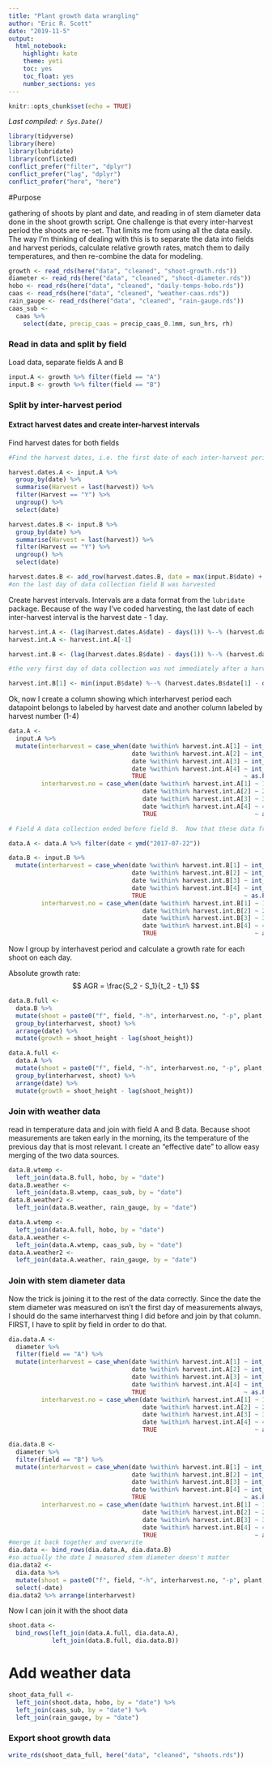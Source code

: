 ```yaml
---
title: "Plant growth data wrangling"
author: "Eric R. Scott"
date: "2019-11-5"
output: 
  html_notebook: 
    highlight: kate
    theme: yeti
    toc: yes
    toc_float: yes
    number_sections: yes
---
```


```r
knitr::opts_chunk$set(echo = TRUE)
```

*Last compiled: `r Sys.Date()`*

```r
library(tidyverse)
library(here)
library(lubridate)
library(conflicted)
conflict_prefer("filter", "dplyr")
conflict_prefer("lag", "dplyr")
conflict_prefer("here", "here")
```

#Purpose

gathering of shoots by plant and date, and reading in of stem diameter data done in the shoot growth script. One challenge is that every inter-harvest period the shoots are re-set.  That limits me from using all the data easily.  The way I'm thinking of dealing with this is to separate the data into fields and harvest periods, calculate relative growth rates, match them to daily temperatures, and then re-combine the data for modeling.

```r
growth <- read_rds(here("data", "cleaned", "shoot-growth.rds"))
diameter <- read_rds(here("data", "cleaned", "shoot-diameter.rds"))
hobo <- read_rds(here("data", "cleaned", "daily-temps-hobo.rds"))
caas <- read_rds(here("data", "cleaned", "weather-caas.rds"))
rain_gauge <- read_rds(here("data", "cleaned", "rain-gauge.rds"))
caas_sub <-
  caas %>% 
    select(date, precip_caas = precip_caas_0.1mm, sun_hrs, rh)
```

### Read in data and split by field
Load data, separate fields A and B
```r
input.A <- growth %>% filter(field == "A")
input.B <- growth %>% filter(field == "B")
```

### Split by inter-harvest period

#### Extract harvest dates and create inter-harvest intervals
Find harvest dates for both fields
```r
#Find the harvest dates, i.e. the first date of each inter-harvest period.

harvest.dates.A <- input.A %>% 
  group_by(date) %>% 
  summarise(Harvest = last(harvest)) %>% 
  filter(Harvest == "Y") %>% 
  ungroup() %>% 
  select(date)

harvest.dates.B <- input.B %>% 
  group_by(date) %>% 
  summarise(Harvest = last(harvest)) %>% 
  filter(Harvest == "Y") %>% 
  ungroup() %>% 
  select(date)

harvest.dates.B <- add_row(harvest.dates.B, date = max(input.B$date) + days(1))
#on the last day of data collection field B was harvested
```

Create harvest intervals.  Intervals are a data format from the `lubridate` package.  Because of the way I've coded harvesting, the last date of each inter-harvest interval is the harvest date - 1 day.
```r
harvest.int.A <- (lag(harvest.dates.A$date) - days(1)) %--% (harvest.dates.A$date - days(1))
harvest.int.A <- harvest.int.A[-1]

harvest.int.B <- (lag(harvest.dates.B$date) - days(1)) %--% (harvest.dates.B$date - days(1))

#the very first day of data collection was not immediately after a harvest.  Add that interval manually.

harvest.int.B[1] <- min(input.B$date) %--% (harvest.dates.B$date[1] - days(1))
```

Ok, now I create a column showing which interharvest period each datapoint belongs to labeled by harvest date and another column labeled by harvest number (1-4)
```r
data.A <-
  input.A %>%
  mutate(interharvest = case_when(date %within% harvest.int.A[1] ~ int_end(harvest.int.A[1]),
                                  date %within% harvest.int.A[2] ~ int_end(harvest.int.A[2]),
                                  date %within% harvest.int.A[3] ~ int_end(harvest.int.A[3]),
                                  date %within% harvest.int.A[4] ~ int_end(harvest.int.A[4]),
                                  TRUE                           ~ as.POSIXct(NA)),
         interharvest.no = case_when(date %within% harvest.int.A[1] ~ 1,
                                     date %within% harvest.int.A[2] ~ 2,
                                     date %within% harvest.int.A[3] ~ 3,
                                     date %within% harvest.int.A[4] ~ 4,
                                     TRUE                           ~ as.numeric(NA)) %>% as.factor())

# Field A data collection ended before field B.  Now that these data frames are split, data.A has a bunch of NAs.  I'll get rid of them, although I'll need to remember this when re-joining the data.

data.A <- data.A %>% filter(date < ymd("2017-07-22"))

data.B <- input.B %>%
  mutate(interharvest = case_when(date %within% harvest.int.B[1] ~ int_end(harvest.int.B[1]),
                                  date %within% harvest.int.B[2] ~ int_end(harvest.int.B[2]),
                                  date %within% harvest.int.B[3] ~ int_end(harvest.int.B[3]),
                                  date %within% harvest.int.B[4] ~ int_end(harvest.int.B[4]),
                                  TRUE                           ~ as.POSIXct(NA)),
         interharvest.no = case_when(date %within% harvest.int.B[1] ~ 1,
                                     date %within% harvest.int.B[2] ~ 2,
                                     date %within% harvest.int.B[3] ~ 3,
                                     date %within% harvest.int.B[4] ~ 4,
                                     TRUE                           ~ as.numeric(NA)) %>% as.factor())
```

Now I group by interhavest period and calculate a growth rate for each shoot on each day.

Absolute growth rate:
$$
AGR = \frac{S_2 - S_1}{t_2 - t_1}
$$
```r
data.B.full <- 
  data.B %>% 
  mutate(shoot = paste0("f", field, "-h", interharvest.no, "-p", plant, "-s", shoot)) %>% 
  group_by(interharvest, shoot) %>% 
  arrange(date) %>% 
  mutate(growth = shoot_height - lag(shoot_height))

data.A.full <- 
  data.A %>% 
  mutate(shoot = paste0("f", field, "-h", interharvest.no, "-p", plant, "-s", shoot)) %>% 
  group_by(interharvest, shoot) %>% 
  arrange(date) %>% 
  mutate(growth = shoot_height - lag(shoot_height))
```


### Join with weather data
read in temperature data and join with field A and B data.  Because shoot measurements are taken early in the morning, its the temperature of the previous day that is most relevant.  I create an "effective date" to allow easy merging of the two data sources.

```r
data.B.wtemp <-
  left_join(data.B.full, hobo, by = "date") 
data.B.weather <-
  left_join(data.B.wtemp, caas_sub, by = "date")
data.B.weather2 <-
  left_join(data.B.weather, rain_gauge, by = "date")

data.A.wtemp <-
  left_join(data.A.full, hobo, by = "date") 
data.A.weather <-
  left_join(data.A.wtemp, caas_sub, by = "date")
data.A.weather2 <-
  left_join(data.A.weather, rain_gauge, by = "date")
```



### Join with stem diameter data

Now the trick is joining it to the rest of the data correctly. Since the date the stem diameter was measured on isn't the first day of measurements always, I should do the same interharvest thing I did before and join by that column.  FIRST, I have to split by field in order to do that.

```r
dia.data.A <-
  diameter %>% 
  filter(field == "A") %>%
  mutate(interharvest = case_when(date %within% harvest.int.A[1] ~ int_end(harvest.int.A[1]),
                                  date %within% harvest.int.A[2] ~ int_end(harvest.int.A[2]),
                                  date %within% harvest.int.A[3] ~ int_end(harvest.int.A[3]),
                                  date %within% harvest.int.A[4] ~ int_end(harvest.int.A[4]),
                                  TRUE                           ~ as.POSIXct(NA)),
         interharvest.no = case_when(date %within% harvest.int.A[1] ~ 1,
                                     date %within% harvest.int.A[2] ~ 2,
                                     date %within% harvest.int.A[3] ~ 3,
                                     date %within% harvest.int.A[4] ~ 4,
                                     TRUE                           ~ as.numeric(NA)) %>% as.character())

dia.data.B <- 
  diameter %>%
  filter(field == "B") %>% 
  mutate(interharvest = case_when(date %within% harvest.int.B[1] ~ int_end(harvest.int.B[1]),
                                  date %within% harvest.int.B[2] ~ int_end(harvest.int.B[2]),
                                  date %within% harvest.int.B[3] ~ int_end(harvest.int.B[3]),
                                  date %within% harvest.int.B[4] ~ int_end(harvest.int.B[4]),
                                  TRUE                           ~ as.POSIXct(NA)),
         interharvest.no = case_when(date %within% harvest.int.B[1] ~ 1,
                                     date %within% harvest.int.B[2] ~ 2,
                                     date %within% harvest.int.B[3] ~ 3,
                                     date %within% harvest.int.B[4] ~ 4,
                                     TRUE                           ~ as.numeric(NA)) %>% as.character())
#merge it back together and overwrite
dia.data <- bind_rows(dia.data.A, dia.data.B)
#so actually the date I measured stem diameter doesn't matter
dia.data2 <-
  dia.data %>% 
  mutate(shoot = paste0("f", field, "-h", interharvest.no, "-p", plant, "-s", shoot)) %>% 
  select(-date)
dia.data2 %>% arrange(interharvest)
```

Now I can join it with the shoot data
```r
shoot.data <- 
  bind_rows(left_join(data.A.full, dia.data.A),
            left_join(data.B.full, dia.data.B))
```

# Add weather data

```r
shoot_data_full <-
  left_join(shoot.data, hobo, by = "date") %>% 
  left_join(caas_sub, by = "date") %>% 
  left_join(rain_gauge, by = "date")
```





### Export shoot growth data
```r
write_rds(shoot_data_full, here("data", "cleaned", "shoots.rds"))
```